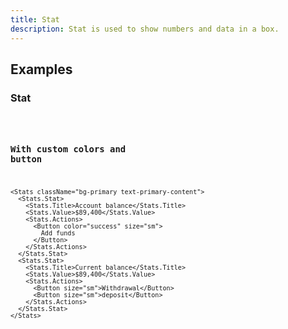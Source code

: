 ```yaml
---
title: Stat
description: Stat is used to show numbers and data in a box.
---
```


## Examples

### Stat

<code src="./demo/basic.tsx" />

### With custom colors and button

```tsx live
<Stats className="bg-primary text-primary-content">
  <Stats.Stat>
    <Stats.Title>Account balance</Stats.Title>
    <Stats.Value>$89,400</Stats.Value>
    <Stats.Actions>
      <Button color="success" size="sm">
        Add funds
      </Button>
    </Stats.Actions>
  </Stats.Stat>
  <Stats.Stat>
    <Stats.Title>Current balance</Stats.Title>
    <Stats.Value>$89,400</Stats.Value>
    <Stats.Actions>
      <Button size="sm">Withdrawal</Button>
      <Button size="sm">deposit</Button>
    </Stats.Actions>
  </Stats.Stat>
</Stats>
```
